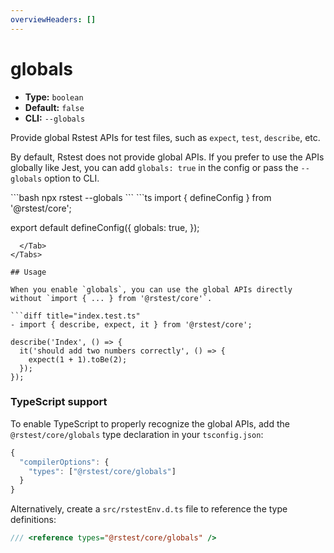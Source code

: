 ```yaml
---
overviewHeaders: []
---
```


# globals

- **Type:** `boolean`
- **Default:** `false`
- **CLI:** `--globals`

Provide global Rstest APIs for test files, such as `expect`, `test`, `describe`, etc.

By default, Rstest does not provide global APIs. If you prefer to use the APIs globally like Jest, you can add `globals: true` in the config or pass the `--globals` option to CLI.


<Tabs defaultValue='rstest.config.ts'>
  <Tab label="CLI">
  ```bash
  npx rstest --globals
  ```
  </Tab>
  <Tab label="rstest.config.ts">
```ts
import { defineConfig } from '@rstest/core';

export default defineConfig({
  globals: true,
});
```
  </Tab>
</Tabs>

## Usage

When you enable `globals`, you can use the global APIs directly without `import { ... } from '@rstest/core'`.

```diff title="index.test.ts"
- import { describe, expect, it } from '@rstest/core';

describe('Index', () => {
  it('should add two numbers correctly', () => {
    expect(1 + 1).toBe(2);
  });
});
```

### TypeScript support

To enable TypeScript to properly recognize the global APIs, add the `@rstest/core/globals` type declaration in your `tsconfig.json`:

```ts title=tsconfig.json
{
  "compilerOptions": {
    "types": ["@rstest/core/globals"]
  }
}
```

Alternatively, create a `src/rstestEnv.d.ts` file to reference the type definitions:

```ts title=rstestEnv.d.ts
/// <reference types="@rstest/core/globals" />
```
